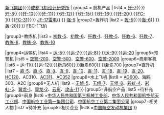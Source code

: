 {{Navbox
| state      = autocollapse
| name       = 中国航空工业集团
| title      = [[中国航空工业集团]]
| image      = 
| above      = 
| abovestyle = 
| listclass  = hlist
| group1= 主要直属企业
| list1=[[沈阳飞机工业集团|沈飞]]·[[成都飞机工业集团|成飞]]·[[西安飞机工业集团|西飞]]·[[哈尔滨飞机工业集团|哈飞]]·[[昌河飞机工业集团|昌飞]]·[[中航国际]]·[[中航技进出口有限责任公司]]·[[中国空空导弹研究院]]·[[中国航空研究院]]
| group2     = 上市公司
| list2      = {{Navbox|child
| group1     = 航空产业企业
| list1      = 
*[[哈飞股份]]（{{sse2|600038}}）
*[[洪都航空]]（{{sse2|600316}}）
*[[中航电子]]（{{sse2|600372}}）
*[[成发科技]]（{{sse2|600391}}）
*[[贵航股份]]（{{sse2|600523}}）
*[[中航沈飞]]（{{sse2|600760}}）
*[[中航飞机]]（{{szse2|000768}}）
*[[中航精机]]（{{szse2|002013}}）
* [[中航三鑫]]（{{szse2|002163}}）
* [[中航光电]]（{{szse2|002179}}）
*[[成飞集成]]（{{szse2|002190}}）
*[[中航科工]]（{{hkex|2357}}）
* [[中航电测]]（{{szse2|300114}}）
| group2     = 非航空产业企业
| list2      = 
* [[中航国际控股]]（{{hkex|0161}}）
*[[中國航空工業國際|中国航空工业国际]]（{{hkex|0232}}）
*[[幸福控股（香港）|幸福控股]]（{{hkex|0260}}）
*[[飞亚达A]]（{{szse2|000026}}）
*[[中航地产]]（{{szse2|000043}}）
*[[深天马A|天马微电子]]（{{szse2|000050}}）
}}
|group3=其他著名下属企业
|list3 = [[东安发动机]]{{·}}[[新飞集团]]{{·}}[[成都飞机设计研究所]]
| group4     = 航机产品
| list4      = {{Navbox|child
|group1=战斗机及攻击机
|list1 = [[歼-5]]、[[歼-6]]{{·}}[[歼-7]]{{·}}[[歼-8]]{{·}}[[歼-10]]{{·}}[[歼-11]]{{·}}[[歼-12]]{{·}}[[歼-15]]{{·}}[[歼-16]]{{·}}[[歼-20]]{{·}}[[FC-1]]{{·}}[[FC-31]]{{·}} [[枭龙战机|JF-17雷电]]{{·}} [[强-5攻击机|强-5]]
|group2=轰炸机
|list2 = [[轰-5]]{{·}}[[轰-6]]{{·}}[[轰-20]]{{·}} [[歼轰-7|FBC-1飞豹]]

|group3=教练机
|list3 = [[初教-5]]、[[初教-6]]、[[歼教-1]]、[[歼教-5]]、[[歼教-6]]、[[歼-7|歼教-7]]、[[教练-8]]、[[教练-9]]、[[教练-10]]

|group4=运输机
|list4 = [[运-5]]{{·}}[[运-7]]{{·}}[[运-8]]{{·}}[[运-9]]{{·}}[[运-20]]
|group5=预警机
|list5 = [[空警-200]]、[[空警-500]]、[[空警-600]]、[[空警-2000]]
|group6=商用客机
|list6 = [[运-11]]{{·}}[[运-12]]{{·}}[[新舟60]]{{·}}[[新舟600]]{{·}}[[新舟700]]
|group7=直升机
|list7 = [[直-5]]、[[直-6]]、[[直-8]]、[[直-9]]、[[直-10]]、[[直-11]]、[[直-18]]、[[直-19]]、[[直-20]]、[[HC120直升机|HC120]]、AC310、[[AC311直升机|AC311]]、[[直-15|AC352]]
|group8=水上飞机
|list8 = [[AG600水陆两栖飞机|AG600]]、海鸥300、A2C
|group9=无人机
|list9 = [[无侦-5]]、[[翔龙无人机|无侦-7]]、[[无侦-8]]、[[彩虹四号无人机|彩虹-4]]、[[彩虹五号无人机|彩虹-5]]、[[翼龙-1]]、[[翼龙系列无人机|翼龙-2]]、[[云影无人机|云影]]、[[攻击-11]]
}}
|group5=非航空产品
|list5 =待补充
|group6=前身
|list6 =[[中华人民共和国第三机械工业部]]、[[中华人民共和国航空航天工业部]]、[[中国航空工业第一集团公司]]、[[中国航空工业第二集团公司]]
|group7=相关人物
|list7 =待补充
|group8=相关企业
|list8 =[[中國航空發動機集團|中国航空发动机集团]]
}}